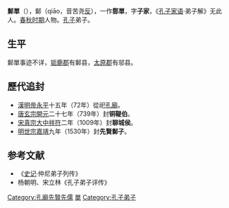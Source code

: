 '''鄡單'''（{{bd|？||？|catIdx=Q}}），鄡（qiāo，音苦尧[[反切|反]]），一作'''郻單'''，字'''子家'''，《[[孔子家语|孔子家语]]·弟子解》无此人。[[春秋时期|春秋时期]]人物。[[孔子|孔子]]弟子。

==生平==
鄡單事迹不详，[[钜鹿郡|钜鹿郡]]有鄡县，[[太原郡|太原郡]]有邬县。 

==歷代追封==
*[[東漢|漢]][[漢明帝|明帝]][[永平_(東漢)|永平]]十五年（72年）從祀[[孔廟|孔廟]]。
*[[唐朝|唐]][[唐玄宗|玄宗]][[開元|開元]]二十七年（739年）封'''铜鞮伯'''。
*[[北宋|宋]][[宋真宗|真宗]][[大中祥符|大中祥符]]二年（1009年）封'''聊城侯'''。
*[[明朝|明]][[明世宗|世宗]][[嘉靖|嘉靖]]九年（1530年）封'''先賢鄡子'''。

==参考文献==
*《[[史记|史记]]·仲尼弟子列传》      
*杨朝明、宋立林《孔子弟子评传》
{{孔子弟子}}
[[Category:孔廟先賢先儒|Category:孔廟先賢先儒]]
[[Category:邬姓|單]]
[[Category:孔子弟子|Category:孔子弟子]]